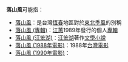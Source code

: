 '''落山風'''可能指：
* [[落山風|落山風]]：是台灣[[恆春鎮|恆春]]地區對於[[東北季風|東北季風]]的別稱
* [[落山風_(專輯)|落山風 (專輯)]]：[[江蕙|江蕙]]1989年發行的個人[[專輯|專輯]]
* [[落山風_(汪笨湖)|落山風 (汪笨湖)]]：[[汪笨湖|汪笨湖]]著作[[文學|文學]][[小說|小說]]
* [[落山風_(1988年電影)|落山風 (1988年電影)]]：1988年[[台灣|台灣]][[電影|電影]]
* [[落山風_(1990年電影)|落山風 (1990年電影)]]：

{{消歧義|S|Cat=三字消歧義}}